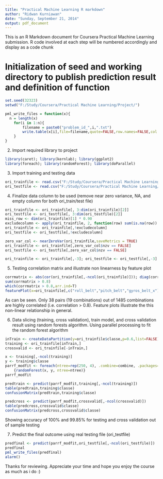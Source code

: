 ```yaml
---
title: "Practical Machine Learning R markdown"
author: "Ridwan Kurniawan"
date: "Sunday, September 21, 2014"
output: pdf_document
---
```


This is an R Markdown document for Coursera Practical Machine Learning submission. R code involved at each step will be numbered accordingly and display as a code chunk

# Initialization of seed and working directory to publish prediction result and definition of function

```r
set.seed(32323)
setwd("F:/Study/Coursera/Practical Machine Learning/Project/")

pml_write_files = function(x){
  n = length(x)
	for(i in 1:n){
		filename = paste0("problem_id_",i,".txt")
		write.table(x[i],file=filename,quote=FALSE,row.names=FALSE,col.names=FALSE)
	}
}
```

2. Import required library to project

```r
library(caret); library(kernlab); library(ggplot2)
library(foreach); library(randomForest); library(doParallel)
```

3. Import training and testing data

```r
ori_trainfile <- read.csv("F:/Study/Coursera/Practical Machine Learning/Project/pml-training.csv")
ori_testfile <- read.csv("F:/Study/Coursera/Practical Machine Learning/Project/pml-testing.csv")
```

4. Finalize data column to be used (remove near zero variance, NA, and empty column for both ori_train/test file)

```r
ori_trainfile <- ori_trainfile[, 3:dim(ori_trainfile)[2]]
ori_testfile <- ori_testfile[, 3:dim(ori_testfile)[2]]
miss_row <- dim(ori_trainfile)[1] * 0.90
excludecolumn <- apply(ori_trainfile, 2, function(row) sum(is.na(row)) > miss_row || sum(row == "") > miss_row)
ori_trainfile <- ori_trainfile[,!excludecolumn]
ori_testfile <- ori_testfile[,!excludecolumn]

zero_var_col <- nearZeroVar(ori_trainfile,saveMetrics = TRUE) 
ori_trainfile <- ori_trainfile[,zero_var_col$nzv == FALSE]
ori_testfile <- ori_testfile[,zero_var_col$nzv == FALSE]

ori_trainfile <- ori_trainfile[,-3]; ori_testfile <- ori_testfile[,-3]
```

5. Testing correlation matrix and illustrate non linearness by feature plot

```r
corrmatrix <- abs(cor(ori_trainfile[,-ncol(ori_trainfile)])); diag(corrmatrix)<-0
sum(corrmatrix > 0.8)
which(corrmatrix > 0.8,arr.ind=T)
featurePlot(x=ori_trainfile[,c("roll_belt","pitch_belt","gyros_belt_x")],y=ori_trainfile$classe,plot="pairs")
```

As can be seen. Only 38 pairs (19 combinations) out of 1485 combinations are highly correlated (i.e. correlation > 0.8). Feature plots illustrate the this non-linear relationship in general.

6. Data slicing (training, cross validation), train model, and cross validation result using random forests algorithm. Using parallel processing to fit the random forest algorithm

```r
inTrain <- createDataPartition(y=ori_trainfile$classe,p=0.6,list=FALSE)
training <- ori_trainfile[inTrain,]
crossvalid <- ori_trainfile[-inTrain,]

x <- training[,-ncol(training)]
y <- training$classe
parrf_modfit <- foreach(ntree=rep(250, 4), .combine=combine, .packages='randomForest') %dopar%
  	{randomForest(x, y, ntree=ntree)} 
parrf_modfit

predtrain <- predict(parrf_modfit,training[,-ncol(training)])
table(predtrain,training$classe)
confusionMatrix(predtrain,training$classe)

predcross <- predict(parrf_modfit,crossvalid[,-ncol(crossvalid)])
table(predcross,crossvalid$classe)
confusionMatrix(predcross,crossvalid$classe)
```
Showing accuracy of 100% and 99.85% for testing and cross validation out of sample testing

7. Predict the final outcome using real testing file (ori_testfile)

```r
predfinal <- predict(parrf_modfit,ori_testfile[,-ncol(ori_testfile)])
predfinal
pml_write_files(predfinal)
alarm()
```
Thanks for reviewing. Appreciate your time and hope you enjoy the course as much as i do :)